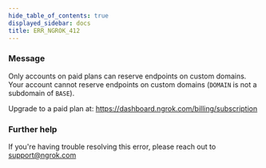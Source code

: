 ```yaml
---
hide_table_of_contents: true
displayed_sidebar: docs
title: ERR_NGROK_412
---
```




### Message

Only accounts on paid plans can reserve endpoints on custom domains.
Your account cannot reserve endpoints on custom domains (`DOMAIN` is not a subdomain of `BASE`).

Upgrade to a paid plan at: https://dashboard.ngrok.com/billing/subscription

<ErrorDetails error="err_ngrok_412" />

### Further help

If you're having trouble resolving this error, please reach out to [support@ngrok.com](mailto:support@ngrok.com?subject=Help%20with%20ERR_NGROK_412)
